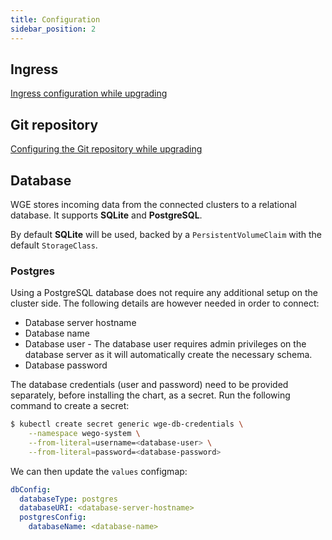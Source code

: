 ```yaml
---
title: Configuration
sidebar_position: 2
---
```


## Ingress

[Ingress configuration while upgrading](./upgrading.mdx#81-ingress)

## Git repository

[Configuring the Git repository while upgrading](./upgrading.mdx#82-git-repository-configuration)

## Database

WGE stores incoming data from the connected clusters to a relational database. It supports **SQLite** and **PostgreSQL**.

By default **SQLite** will be used, backed by a `PersistentVolumeClaim` with the default `StorageClass`.

### Postgres

Using a PostgreSQL database does not require any additional setup on the cluster side. The following details are however needed in order to connect:

- Database server hostname
- Database name
- Database user - The database user requires admin privileges on the database server as it will automatically create the necessary schema.
- Database password

The database credentials (user and password) need to be provided separately, before
installing the chart, as a secret. Run the following command to create a secret:

```bash
$ kubectl create secret generic wge-db-credentials \
    --namespace wego-system \
    --from-literal=username=<database-user> \
    --from-literal=password=<database-password>
```

We can then update the `values` configmap:

```yaml
dbConfig:
  databaseType: postgres
  databaseURI: <database-server-hostname>
  postgresConfig:
    databaseName: <database-name>
```
